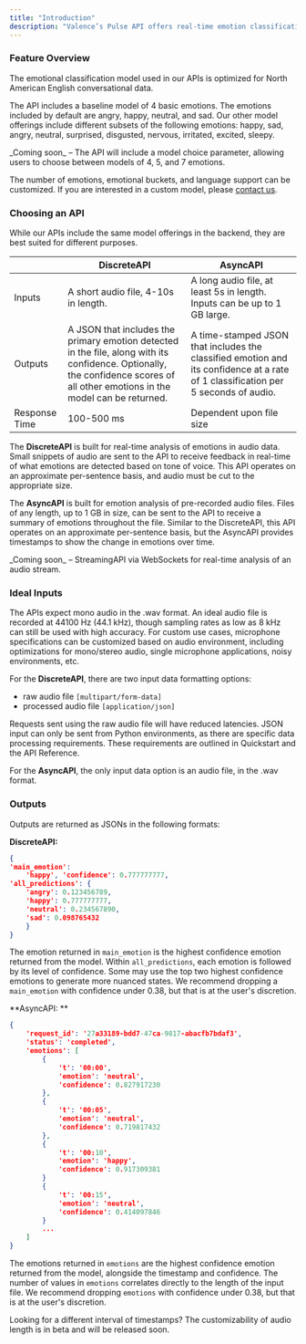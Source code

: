 ```yaml
---
title: "Introduction"
description: "Valence’s Pulse API offers real-time emotion classification of audio data using our proprietary machine learning models. Below are additional details of capabilities and data specifications."
---
```


### Feature Overview

The emotional classification model used in our APIs is optimized for North American English conversational data.

The API includes a baseline model of 4 basic emotions. The emotions included by default are angry, happy, neutral, and sad. Our other model offerings include different subsets of the following emotions: happy, sad, angry, neutral, surprised, disgusted, nervous, irritated, excited, sleepy. 

<Note>
  _Coming soon_ – The API will include a model choice parameter, allowing users to choose between models of 4, 5, and 7 emotions.
</Note>

The number of emotions, emotional buckets, and language support can be customized. If you are interested in a custom model, please [<u>contact us</u>](https://www.valencevibrations.com/contact).

### Choosing an API

While our APIs include the same model offerings in the backend, they are best suited for different purposes.

|               | DiscreteAPI                                                                                                                                                                     | AsyncAPI                                                                                                                          |
| ------------- | ------------------------------------------------------------------------------------------------------------------------------------------------------------------------------- | --------------------------------------------------------------------------------------------------------------------------------- |
| Inputs        | A short audio file, 4-10s in length.                                                                                                                                            | A long audio file, at least 5s in length. Inputs can be up to 1 GB large.                                                         |
| Outputs       | A JSON that includes the primary emotion detected in the file, along with its confidence. Optionally, the confidence scores of all other emotions in the model can be returned. | A time-stamped JSON that includes the classified emotion and its confidence at a rate of 1 classification per 5 seconds of audio. |
| Response Time | 100-500 ms                                                                                                                                                                      | Dependent upon file size                                                                                                          |

The **DiscreteAPI** is built for real-time analysis of emotions in audio data. Small snippets of audio are sent to the API to receive feedback in real-time of what emotions are detected based on tone of voice. This API operates on an approximate per-sentence basis, and audio must be cut to the appropriate size.

The **AsyncAPI** is built for emotion analysis of pre-recorded audio files. Files of any length, up to 1 GB in size, can be sent to the API to receive a summary of emotions throughout the file. Similar to the DiscreteAPI, this API operates on an approximate per-sentence basis, but the AsyncAPI provides timestamps to show the change in emotions over time.

<Note>
  _Coming soon_ –  StreamingAPI via WebSockets for real-time analysis of an audio stream.
</Note>

### Ideal Inputs

The APIs expect mono audio in the .wav format. An ideal audio file is recorded at 44100 Hz (44.1 kHz), though sampling rates as low as 8 kHz can still be used with high accuracy. For custom use cases, microphone specifications can be customized based on audio environment, including optimizations for mono/stereo audio, single microphone applications, noisy environments, etc. 

For the **DiscreteAPI**, there are two input data formatting options: 

- raw audio file `[multipart/form-data] `
- processed audio file `[application/json]`

Requests sent using the raw audio file will have reduced latencies. JSON input can only be sent from Python environments, as there are specific data processing requirements. These requirements are outlined in Quickstart and the API Reference. 

For the **AsyncAPI**, the only input data option is an audio file, in the .wav format.

### Outputs

Outputs are returned as JSONs in the following formats: 

**DiscreteAPI:**

```json
{
'main_emotion': 
	'happy', 'confidence': 0.777777777,
'all_predictions': {
	'angry': 0.123456789, 
	'happy': 0.777777777, 
	'neutral': 0.234567890, 
	'sad': 0.098765432
	}
}
```

The emotion returned in `main_emotion` is the highest confidence emotion returned from the model. Within `all_predictions`, each emotion is followed by its level of confidence. Some may use the top two highest confidence emotions to generate more nuanced states. We recommend dropping a `main_emotion` with confidence under 0.38, but that is at the user's discretion. 

**AsyncAPI: **

```json
{
	'request_id': '27a33189-bdd7-47ca-9817-abacfb7bdaf3', 
	'status': 'completed', 
	'emotions': [
		{
			't': '00:00', 
			'emotion': 'neutral', 
			'confidence': 0.827917230
		},
		{
			't': '00:05', 
			'emotion': 'neutral', 
			'confidence': 0.719817432
		},
		{
			't': '00:10', 
			'emotion': 'happy', 
			'confidence': 0.917309381
		}
		{
			't': '00:15', 
			'emotion': 'neutral', 
			'confidence': 0.414097846
		}
		...
	]
}
```

The emotions returned in `emotions` are the highest confidence emotion returned from the model, alongside the timestamp and confidence. The number of values in `emotions` correlates directly to the length of the input file. We recommend dropping `emotions` with confidence under 0.38, but that is at the user's discretion.

<Check>
  Looking for a different interval of timestamps? The customizability of audio length is in beta and will be released soon. 
</Check>